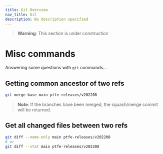 ```yaml
---
title: Git Overview
nav_title: Git
description: No description specified
---
```


> **Warning**: This section is under construction

# Misc commands

Answering some questions with `git` commands...

## Getting common ancestor of two refs

```bash
git merge-base main ptfe-releases/v202208
```

> **Note**: If the branches have been merged, the squash/merge commit will be returned.

## Get all changed files between two refs

```bash
git diff --name-only main ptfe-releases/v202208
# or
git diff --stat main ptfe-releases/v202208
```

